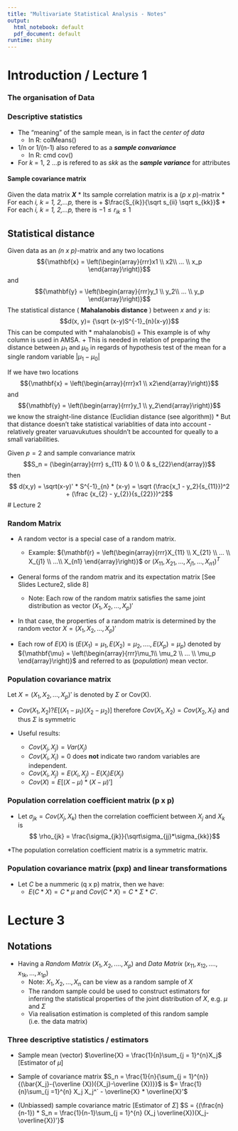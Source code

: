 ---
title: "Multivariate Statistical Analysis - Notes"
output:
  html_notebook: default
  pdf_document: default
runtime: shiny
---


# Introduction / Lecture 1

### The organisation of Data



### Descriptive statistics
* The "meaning" of the sample mean, is in fact the *center of data* 
  +  In R: colMeans()
* 1/n or 1/(n-1) also refered to as a __*sample convariance*__  
  +  In R: cmd cov()
* For *k* = 1, 2 ...p is refered to as *skk* as the __*sample variance*__ for attributes

#### Sample covariance matrix
Given the data matrix __*X*__ 
* Its sample correlation matrix is a (*p x p*)-matrix
* For each *i, k = 1, 2,...p,* there is 
  + $\frac{S_{ik}}{\sqrt s_{ii} \sqrt s_{kk}}$
* For each *i, k = 1, 2,...p,* there is $-1\le r_{ik} \le 1$

## Statistical distance
Given data as an *(n x p)*-matrix and any two locations $${\mathbf{x} = \left(\begin{array}{rrr}x1 \\ x2\\ ... \\ x_p \end{array}\right)}$$ and 
$${\mathbf{y} = \left(\begin{array}{rrr}y_1 \\ y_2\\ ... \\ y_p \end{array}\right)}$$
The statistical distance ( __Mahalanobis distance__ ) between *x* and *y* is: 
  $$d(x, y)= {\sqrt (x-y)S^{-1}_{n}(x-y)}$$
This can be computed with
* mahalanobis()
  + This example is of why column is used in AMSA.
  + This is needed in relation of preparing the distance between $\mu_1$ and $\mu_0$ in regards of hypothesis test of the mean for a single random variable $|\mu_1 - \mu_0|$

If we have two locations   $${\mathbf{x} = \left(\begin{array}{rrr}x1 \\ x2\end{array}\right)}$$ and  
$${\mathbf{y} = \left(\begin{array}{rrr}y_1 \\ y_2\end{array}\right)}$$ we know the straight-line distance (Euclidian distance (see algorithm))
* But that distance doesn't take statistical variablities of data into account - relatively greater varuavukutues shouldn't be accounted for queally to a small variabilities. 

Given $p = 2$ and sample convariance matrix $$S_n = (\begin{array}{rrr}
s_{11} & 0  \\ 0 & s_{22}\end{array})$$ then
$$ d(x,y) = \sqrt(x-y)' * S^{-1}_{n} * (x-y) = \sqrt (\frac{x_1 - y_2}{s_{11}})^2 + (\frac {x_{2} - y_{2}}{s_{22}})^2$$
# Lecture 2

### Random Matrix
* A random vector is a special case of a random matrix. 
  + Example: 
${\mathbf{r} = \left(\begin{array}{rrr}X_{11} \\ X_{21} \\ ... \\ X_{j1} \\ ...\\ X_{n1} \end{array}\right)}$ or $(X_{11}, X_{21}, ..., X_{j1}, ..., X_{n1})^T$
  
* General forms of the random matrix and its expectation matrix [See Slides Lecture2, slide 8]
  + Note: Each row of the random matrix satisfies the same joint distribution as vector $(X_1, X_2, ..., X_p)'$

* In that case, the properties of a random matrix is determined by the random vector 
$X = (X_1, X_2, ..., X_p)'$

* Each row of $E(X)$ is $(E(X_1) = \mu_1, E(X_2) = \mu_2, ...., E(X_p) = \mu_p)$ denoted by ${\mathbf{\mu} = \left(\begin{array}{rrr}\mu_1\\ \mu_2 \\ ... \\ \mu_p \end{array}\right)}$ and referred to as (*population*) mean vector.


### Population covariance matrix

Let $X = (X_1, X_2, ..., X_p)'$ is denoted by $\Sigma$ or Cov(X).

* $Cov(X_1, X_2) ? E[(X_1 - \mu_1)(X_2 - \mu_2)]$ therefore $Cov(X_1, X_2) = Cov(X_2, X_1)$ and thus $\Sigma$ is symmetric

* Useful results: 
  + $Cov(X_j, X_j) = Var(X_j)$
  + $Cov(X_i, X_i) = 0$ does **not** indicate two random variables are independent. 
  + $Cov(X_i, X_j) = E(X_i, X_j) - E(X_i)E(X_j)$
  + $Cov(X) = E[(X - \mu) * (X - \mu)']$
  
  
### Population correlation coefficient matrix (p x p)
* Let $\sigma_{jk} = Cov(X_j, X_k)$ then the correlation coefficient between $X_j$ and $X_k$ is $$ \rho_{jk} = \frac{\sigma_{jk}}{\sqrt\sigma_{jj}*\sigma_{kk}}$$

*The population correlation coefficient matrix is a symmetric matrix. 


### Population covariance matrix (pxp) and linear transformations

* Let $C$ be a nummeric (q x p) matrix, then we have: 
  + $E(C * X) = C * \mu$ and $Cov(C * X) = C * \Sigma * C'$.
  
# Lecture 3

## Notations

* Having a *Random Matrix* ($X_1, X_2, ...., X_p$) and *Data Matrix* ($x_{11}, x_{12}, ...., x_{1k}, ..., x_{1p}$)
  + Note: $X_1, X_2,...,X_n$ can be view as a random sample of $X$
  + The random sample could be used to construct estimators for inferring the statistical properties of the joint distribution of $X$, e.g. $\mu$ and $\Sigma$
  + Via realisation estimation is completed of this random sample (i.e. the data matrix)

### Three descriptive statistics / estimators
* Sample mean (vector) $\overline{X} = \frac{1}{n}\sum_{j = 1}^{n}X_j$ [Estimator of $\mu$]

* Sample of covariance matrix $S_n = \frac{1}{n}{\sum_{j = 1}^{n}} {(\bar{X_j}-{\overline {X})({X_j}-\overline {X})}}$ is $= \frac{1}{n}\sum_{j =1}^{n} X_j X_j^´ - \overline{X} * \overline{X}'$

* (Unbiassed) sample covariance matric [Estimator of $\Sigma$]
$S = {(\frac{n}{n-1}) * S_n = \frac{1}{n-1}\sum_{j = 1}^{n} (X_j \overline{X})(X_j-\overline{X})'}$








